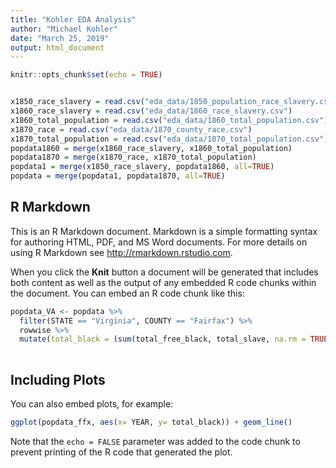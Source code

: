 ```yaml
---
title: "Kohler EDA Analysis"
author: "Michael Kohler"
date: "March 25, 2019"
output: html_document
---
```


```r
knitr::opts_chunk$set(echo = TRUE)


x1850_race_slavery = read.csv("eda_data/1850_population_race_slavery.csv")
x1860_race_slavery = read.csv("eda_data/1860_race_slavery.csv")
x1860_total_population = read.csv("eda_data/1860_total_population.csv")
x1870_race = read.csv("eda_data/1870_county_race.csv")
x1870_total_population = read.csv("eda_data/1870_total_population.csv")
popdata1860 = merge(x1860_race_slavery, x1860_total_population)
popdata1870 = merge(x1870_race, x1870_total_population)
popdata1 = merge(x1850_race_slavery, popdata1860, all=TRUE)
popdata = merge(popdata1, popdata1870, all=TRUE)
```

## R Markdown

This is an R Markdown document. Markdown is a simple formatting syntax for authoring HTML, PDF, and MS Word documents. For more details on using R Markdown see <http://rmarkdown.rstudio.com>.

When you click the **Knit** button a document will be generated that includes both content as well as the output of any embedded R code chunks within the document. You can embed an R code chunk like this:

```r
popdata_VA <- popdata %>% 
  filter(STATE == "Virginia", COUNTY == "Fairfax") %>% 
  rowwise %>% 
  mutate(total_black = (sum(total_free_black, total_slave, na.rm = TRUE)))
  

```
## Including Plots

You can also embed plots, for example:

```r
ggplot(popdata_ffx, aes(x= YEAR, y= total_black)) + geom_line()
```

Note that the `echo = FALSE` parameter was added to the code chunk to prevent printing of the R code that generated the plot.
